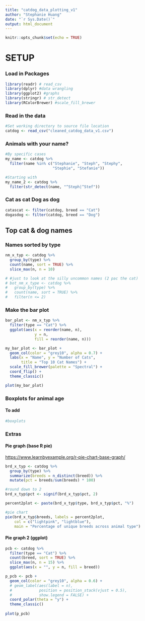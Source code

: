 ```yaml
---
title: "catdog_data_plotting_v1"
author: "Stephanie Huang"
date: "`r Sys.Date()`"
output: html_document
---
```


```r
knitr::opts_chunk$set(echo = TRUE)
```

# SETUP

### Load in Packages

```r
library(readr) # read_csv
library(dplyr) #data wrangling
library(ggplot2) #graphs
library(stringr) # str_detect
library(RColorBrewer) #scale_fill_brewer
```


### Read in the data
```r
#Set working directory to source file location 
catdog <- read_csv("cleaned_catdog_data_v1.csv")

```


### Animals with your name?
```r
#By specific cases
my_name <- catdog %>%
  filter(name %in% c("Stephanie", "Steph", "Stephy",
                     "Stephie", "Stefanie"))

#Starting with
my_name_2 <- catdog %>%
  filter(str_detect(name, "^Steph|^Stef"))

```


### Cat as cat Dog as dog
```r
catascat <- filter(catdog, breed == "Cat")
dogasdog <- filter(catdog, breed == "Dog")

```


## Top cat & dog names
### Names sorted by type
```r
nm_x_typ <- catdog %>%
  group_by(type) %>%
  count(name, sort = TRUE) %>%
  slice_max(n, n = 10)

# #just to look at the silly uncommon names (2 pac the cat)
# bot_nm_x_type <- catdog %>%
#   group_by(type) %>%
#   count(name, sort = TRUE) %>%
#   filter(n <= 2)

```

### Make the bar plot
```r
bar_plot <- nm_x_typ %>%
  filter(type == "Cat") %>%
  ggplot(aes(x = reorder(name, n),
             y = n,
             fill = reorder(name, n)))

my_bar_plot <- bar_plot +
  geom_col(color = "grey10", alpha = 0.7) +
  labs(x = "Name", y = "Number of Cats",
       title = "Top 10 Cat Names") +
  scale_fill_brewer(palette = "Spectral") +
  coord_flip() +
  theme_classic()

plot(my_bar_plot)
```


### Boxplots for animal age
#### To add
```r
#boxplots

```


### Extras
#### Pie graph (base R pie)
<https://www.learnbyexample.org/r-pie-chart-base-graph/>
```r

brd_x_typ <- catdog %>%
  group_by(type) %>%
  summarize(breeds = n_distinct(breed)) %>%
  mutate(pct = breeds/sum(breeds) * 100)

#round down to 2 
brd_x_typ$pct <- signif(brd_x_typ$pct, 2)

percent2plot <- paste(brd_x_typ$type, brd_x_typ$pct, "%")

#pie chart
pie(brd_x_typ$breeds, labels = percent2plot,
    col = c("lightpink", "lightblue"),
    main = "Percentage of unique breeds across animal type")

```

#### Pie graph 2 (ggplot)
```r
pcb <- catdog %>% 
  filter(type == "Cat") %>%
  count(breed, sort = TRUE) %>%
  slice_max(n, n = 15) %>%
  ggplot(aes(x = "", y = n, fill = breed))

p_pcb <- pcb +
  geom_col(color = "grey10", alpha = 0.6) +
  # geom_label(aes(label = n),
  #            position = position_stack(vjust = 0.5),
  #            show.legend = FALSE) +
  coord_polar(theta = "y") +
  theme_classic()
  
plot(p_pcb)
```
